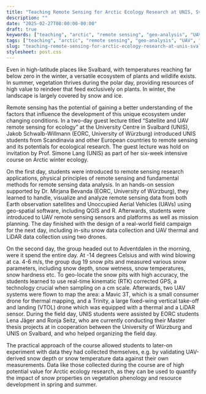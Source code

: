 ```yaml
---
title: "Teaching Remote Sensing for Arctic Ecology Research at UNIS, Svalbard"
description: ""
date: "2025-02-27T08:00:00-00:00"
draft: true
keywords: ["teaching", "arctic", "remote sensing", "geo-analysis", "UAV", "drones", "QGIS", "R"]
tags: ["teaching", "arctic", "remote sensing", "geo-analysis", "UAV", "drones", "QGIS", "R"]
slug: "teaching-remote-sensing-for-arctic-ecology-research-at-unis-svalbard"
stylesheet: post.css
---
```


Even in high-latitude places like Svalbard, with temperatures reaching far below zero in the winter, a versatile ecosystem of plants and wildlife exists. In summer, vegetation thrives during the polar day, providing resources of high value to reindeer that feed exclusively on plants. In winter, the landscape is largely covered by snow and ice.

Remote sensing has the potential of gaining a better understanding of the factors that influence the development of this unique ecosystem under changing conditions. In a two-day guest lecture titled “Satellite and UAV remote sensing for ecology” at the University Centre in Svalbard (UNIS), Jakob Schwalb-Willmann (EORC, University of Würzburg) introduced UNIS students from Scandinavia and other European countries to remote sensing and its potentials for ecological research. The guest lecture was hold on invitation by Prof. Simone Lang (UNIS) as part of her six-week intensive course on Arctic winter ecology.

On the first day, students were introduced to remote sensing research applications, physical principles of remote sensing and fundamental methods for remote sensing data analysis. In an hands-on session supported by Dr. Mirjana Bevanda (EORC, University of Würzburg), they learned to handle, visualize and analyze remote sensing data from both Earth observation satellites and Unoccupied Aerial Vehicles (UAVs) using geo-spatial software, including QGIS and R. Afterwards, students were introduced to UAV remote sensing sensors and platforms as well as mission planning. The day finished with the design of a real-world field campaign for the next day, including in-situ snow data collection and UAV thermal and LiDAR data collection using two drones.

On the second day, the group headed out to Adventdalen in the morning, were it spend the entire day. At -14 degrees Celsius and with wind blowing at ca. 4-6 m/s, the group dug 19 snow pits and measured various snow parameters, including snow depth, snow wetness, snow temperatures, snow hardness etc. To geo-locate the snow pits with high accuracy, the students learned to use real-time kinematic (RTK) corrected GPS, a technology crucial when sampling on a cm scale. Afterwards, two UAV systems were flown to map the area: a Mavic 3T, which is a small consumer drone for thermal mapping, and a Trinity, a large fixed-wing vertical take-off and landing (VTOL) drone which was equipped with a thermal and a LiDAR sensor. During the field day, UNIS students were assisted by EORC students Lena Jäger and Ronja Seitz, who are currently conducting their Master thesis projects at in cooperation between the University of Würzburg and UNIS on Svalbard, and who helped organizing the field day.

The practical approach of the course allowed students to later-on experiment with data they had collected themselves, e.g. by validating UAV-derived snow depth or snow temperature data against their own measurements. Data like those collected during the course are of high potential value for Arctic ecology research, as they can be used to quantify the impact of snow properties on vegetation phenology and resource development in spring and summer.
